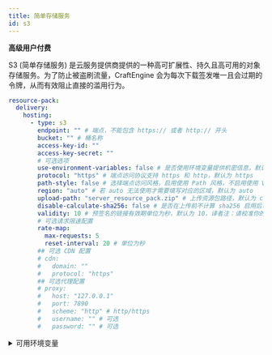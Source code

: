 ```yaml
---
title: 简单存储服务
id: s3
---
```



<Highlight color="#1877F2">**高级用户**</Highlight><Highlight color="#ae1010ff">**付费**</Highlight>

S3 (简单存储服务) 是云服务提供商提供的一种高可扩展性、持久且高可用的对象存储服务。为了防止被盗刷流量，CraftEngine 会为每次下载签发唯一且会过期的令牌，从而有效阻止直接的滥用行为。

```yaml
resource-pack:
  delivery:
    hosting:
      - type: s3
        endpoint: "" # 端点，不能包含 https:// 或者 http:// 开头
        bucket: "" # 桶名称
        access-key-id: ""
        access-key-secret: ""
        # 可选选项
        use-environment-variables: false # 是否使用环境变量提供机密信息，默认为 false
        protocol: "https" # 端点访问协议支持 https 和 http，默认为 https
        path-style: false # 选择端点访问风格，启用使用 Path 风格，不启用使用 Virtual Hosted 风格，默认为 false
        region: "auto" # 若 auto 无法使用才需要填写对应的区域，默认为 auto
        upload-path: "server_resource_pack.zip" # 上传资源包路径，默认为 craftengine/resource_pack.zip
        disable-calculate-sha256: false # 是否在上传前不计算 sha256 启用后可以节约一次计算开销但是不一定全部的服务提供商都支持，默认为 false
        validity: 10 # 预签名的链接有效期单位为秒，默认为 10，译者注：请校准你的服务器时钟不然会导致这个不准确
        # 可选请求限速配置
        rate-map:
          max-requests: 5
          reset-interval: 20 # 单位为秒
        ## 可选 CDN 配置
        # cdn:
        #   domain: ""
        #   protocol: "https"
        ## 可选代理配置
        # proxy:
        #   host: "127.0.0.1"
        #   port: 7890
        #   scheme: "http" # http/https
        #   username: "" # 可选
        #   password: "" # 可选
```

<details>
    <summary>可用环境变量</summary>
    - CE_S3_ACCESS_KEY_ID
    - CE_S3_ACCESS_KEY_SECRET
</details>
